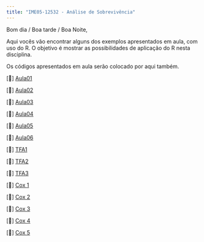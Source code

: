 ```yaml
---
title: "IME05-12532 - Análise de Sobrevivência"
---
```


Bom dia / Boa tarde / Boa Noite,

Aqui vocês vão encontrar alguns dos exemplos apresentados em aula, com uso do R. O objetivo é mostrar as possibilidades de aplicação do R nesta disciplina.

Os códigos apresentados em aula serão colocado por aqui também.

\[📖\] <a href="./semanas/Aula01.html" class="link">Aula01</a>

\[📖\] <a href="./semanas/Aula02.html" class="link">Aula02</a>

\[📖\] <a href="./semanas/Aula03.html" class="link">Aula03</a>

\[📖\] <a href="./semanas/Aula04.html" class="link">Aula04</a>

\[📖\] <a href="./semanas/Aula05.html" class="link">Aula05</a>

\[📖\] <a href="./semanas/Aula06.html" class="link">Aula06</a>

\[📖\] <a href="./semanas/Aula06x.html" class="link">TFA1</a>

\[📖\] <a href="./semanas/Aula06x1.html" class="link">TFA2</a>

\[📖\] <a href="./semanas/Aula07.html" class="link">TFA3</a>

\[📖\] <a href="./semanas/Aula08.html" class="link">Cox 1</a>

\[📖\] <a href="./semanas/Aula09.html" class="link">Cox 2</a>

\[📖\] <a href="./semanas/Aula10.html" class="link">Cox 3</a>

\[📖\] <a href="./semanas/Aula11.html" class="link">Cox 4</a>

\[📖\] <a href="./semanas/Aula12.html" class="link">Cox 5</a>
